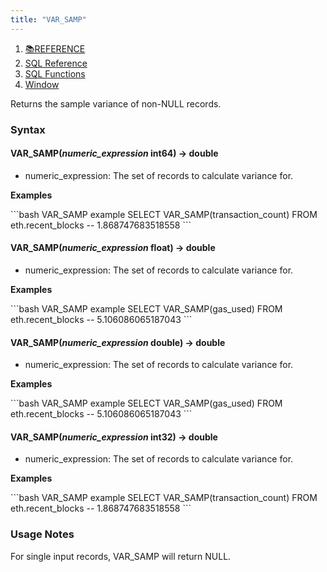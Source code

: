 ```yaml
---
title: "VAR_SAMP"
---
```


1. [📚REFERENCE](/reference)
2. [SQL Reference](/reference/sql-reference)
3. [SQL Functions](/reference/sql-reference/all-functions)
4. [Window](/reference/sql-reference/all-functions/window)

Returns the sample variance of non-NULL records.

### Syntax

#### VAR\_SAMP(*numeric\_expression* int64) → double

* numeric\_expression: The set of records to calculate variance for.

**Examples**

<CodeGroup>
  ```bash VAR_SAMP example
  SELECT VAR_SAMP(transaction_count) 
  FROM eth.recent_blocks
  -- 1.868747683518558
  ```
</CodeGroup>

#### VAR\_SAMP(*numeric\_expression* float) → double

* numeric\_expression: The set of records to calculate variance for.

**Examples**

<CodeGroup>
  ```bash VAR_SAMP example
  SELECT VAR_SAMP(gas_used) 
  FROM eth.recent_blocks
  -- 5.106086065187043
  ```
</CodeGroup>

#### VAR\_SAMP(*numeric\_expression* double) → double

* numeric\_expression: The set of records to calculate variance for.

**Examples**

<CodeGroup>
  ```bash VAR_SAMP example
  SELECT VAR_SAMP(gas_used) 
  FROM eth.recent_blocks
  -- 5.106086065187043
  ```
</CodeGroup>

#### VAR\_SAMP(*numeric\_expression* int32) → double

* numeric\_expression: The set of records to calculate variance for.

**Examples**

<CodeGroup>
  ```bash VAR_SAMP example
  SELECT VAR_SAMP(transaction_count) 
  FROM eth.recent_blocks
  -- 1.868747683518558
  ```
</CodeGroup>

### Usage Notes

For single input records, VAR\_SAMP will return NULL.

